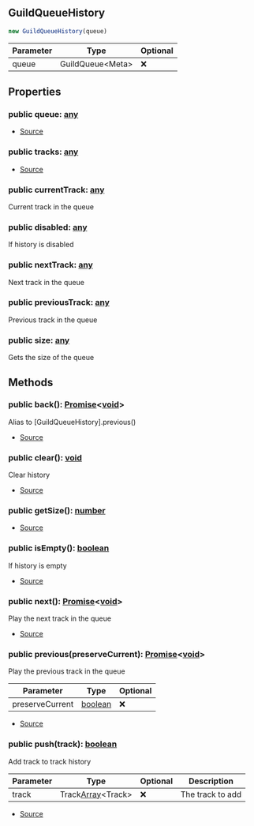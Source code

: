 ## GuildQueueHistory


```typescript
new GuildQueueHistory(queue)
```
| Parameter | Type | Optional |
| ----------- | ----------- | ----------- |
| queue | GuildQueue\<Meta> | ❌ |


## Properties
### public queue: [any](https://www.typescriptlang.org/docs/handbook/2/everyday-types.html#any)
- [Source](https://github.com/Androz2091/discord-player/blob/cd18f37/packages/discord-player/src/Structures/GuildQueueHistory.ts#L7)
### public tracks: [any](https://www.typescriptlang.org/docs/handbook/2/everyday-types.html#any)
- [Source](https://github.com/Androz2091/discord-player/blob/cd18f37/packages/discord-player/src/Structures/GuildQueueHistory.ts#L6)
### public currentTrack: [any](https://www.typescriptlang.org/docs/handbook/2/everyday-types.html#any)
Current track in the queue
### public disabled: [any](https://www.typescriptlang.org/docs/handbook/2/everyday-types.html#any)
If history is disabled
### public nextTrack: [any](https://www.typescriptlang.org/docs/handbook/2/everyday-types.html#any)
Next track in the queue
### public previousTrack: [any](https://www.typescriptlang.org/docs/handbook/2/everyday-types.html#any)
Previous track in the queue
### public size: [any](https://www.typescriptlang.org/docs/handbook/2/everyday-types.html#any)
Gets the size of the queue

## Methods
### public back(): [Promise](https://developer.mozilla.org/en-US/docs/Web/JavaScript/Reference/Global_Objects/Promise)\<[void](https://developer.mozilla.org/en-US/docs/Web/JavaScript/Reference/Global_Objects/undefined)>
Alias to [GuildQueueHistory].previous()



- [Source](https://github.com/Androz2091/discord-player/blob/cd18f37/packages/discord-player/src/Structures/GuildQueueHistory.ts#L103)
### public clear(): [void](https://developer.mozilla.org/en-US/docs/Web/JavaScript/Reference/Global_Objects/undefined)
Clear history



- [Source](https://github.com/Androz2091/discord-player/blob/cd18f37/packages/discord-player/src/Structures/GuildQueueHistory.ts#L69)
### public getSize(): [number](https://developer.mozilla.org/en-US/docs/Web/JavaScript/Reference/Global_Objects/Number)
- [Source](https://github.com/Androz2091/discord-player/blob/cd18f37/packages/discord-player/src/Structures/GuildQueueHistory.ts#L45)
### public isEmpty(): [boolean](https://developer.mozilla.org/en-US/docs/Web/JavaScript/Reference/Global_Objects/Boolean)
If history is empty



- [Source](https://github.com/Androz2091/discord-player/blob/cd18f37/packages/discord-player/src/Structures/GuildQueueHistory.ts#L52)
### public next(): [Promise](https://developer.mozilla.org/en-US/docs/Web/JavaScript/Reference/Global_Objects/Promise)\<[void](https://developer.mozilla.org/en-US/docs/Web/JavaScript/Reference/Global_Objects/undefined)>
Play the next track in the queue



- [Source](https://github.com/Androz2091/discord-player/blob/cd18f37/packages/discord-player/src/Structures/GuildQueueHistory.ts#L76)
### public previous(preserveCurrent): [Promise](https://developer.mozilla.org/en-US/docs/Web/JavaScript/Reference/Global_Objects/Promise)\<[void](https://developer.mozilla.org/en-US/docs/Web/JavaScript/Reference/Global_Objects/undefined)>
Play the previous track in the queue



| Parameter | Type | Optional |
| ----------- | ----------- | ----------- |
| preserveCurrent | [boolean](https://developer.mozilla.org/en-US/docs/Web/JavaScript/Reference/Global_Objects/Boolean) | ❌ |


- [Source](https://github.com/Androz2091/discord-player/blob/cd18f37/packages/discord-player/src/Structures/GuildQueueHistory.ts#L88)
### public push(track): [boolean](https://developer.mozilla.org/en-US/docs/Web/JavaScript/Reference/Global_Objects/Boolean)
Add track to track history



| Parameter | Type | Optional | Description |
| ----------- | ----------- | ----------- | ----------- |
| track | Track[Array](https://developer.mozilla.org/en-US/docs/Web/JavaScript/Reference/Global_Objects/Array)\<Track> | ❌ | The track to add |


- [Source](https://github.com/Androz2091/discord-player/blob/cd18f37/packages/discord-player/src/Structures/GuildQueueHistory.ts#L60)